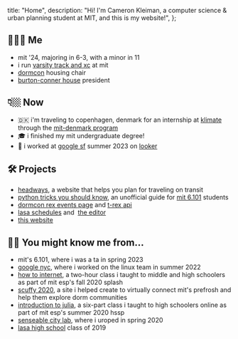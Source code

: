 
  title: "Home",
  description:
    "Hi! I'm Cameron Kleiman, a computer science & urban planning student at MIT, and this is my website!",
};

<SocialBox />

## 🙋🏼‍♂️ Me

- mit '24, majoring in <SlideTip title="(computer science)">6-3</SlideTip>, with a minor in <SlideTip title="(urban planning)">11</SlideTip>
- i run [varsity track and xc](https://mitathletics.com/sports/mcross) at mit
- [dormcon](https://dormcon.mit.edu) housing chair
- [burton-conner house](https://bc.mit.edu) president

## 👇🏼 Now

- 🇩🇰 i'm traveling to copenhagen, denmark for an internship at [klimate](https://klimate.co) through the [mit-denmark program](https://misti.mit.edu/mit-denmark)
- 🎓 i finished my mit undergraduate degree!
- 💼 i worked at [google sf](https://careers.google.com/locations/san-francisco/) summer 2023 on [looker](https://www.looker.com/)

## 🛠️ Projects

- [headways](https://headways.camk.co), a website that helps you plan for traveling on transit
- [python tricks you should know](https://pages.camk.co/python/), an unofficial guide for [mit 6.101](https://py.mit.edu) students
- [dormcon rex events page](https://dormcon.mit.edu/rex/events) and [t-rex api](https://rex.mit.edu)
- [lasa schedules](https://schedules.lasa2019.com) and&nbsp;
  [the editor](https://schedules-editor.lasa2019.com)
- [this website](https://github.com/camtheman256/personal-website)

## 👋🏼 You might know me from&hellip;

- mit's <SlideTip title="fundamentals of programming">6.101</SlideTip>, where i was a ta in spring 2023
- [google nyc](https://careers.google.com/locations/new-york/), where i worked on the linux team in summer 2022
- [how to internet](https://splash-c14375.github.io/), a two-hour class i taught to middle and high schoolers as part of mit esp's fall 2020 splash
- [scuffy 2020](https://www.notion.so/SCUFFY-2020-7ca7a73c7ecd4e1e8c9a14aec02cc2f3), a site i helped create to virtually connect mit's prefrosh and help them explore dorm communities
- [introduction to julia](https://camtheman256.github.io/C14008-website/), a six-part class i taught to high schoolers online as part of mit esp's summer 2020 hssp
- [senseable city lab](https://senseable.mit.edu), where i <SlideTip title="mit's undergraduate research opportunities program">uroped</SlideTip> in spring 2020
- [lasa high school](https://www.lasahighschool.org) class of 2019

